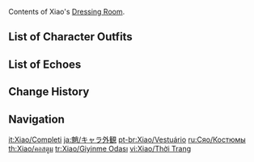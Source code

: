 {{CharacterTabs}}
Contents of Xiao's [[Dressing Room]].

==List of Character Outfits==
{{Outfits by Category Table|Xiao Outfits|nocharacter=1}}

==List of Echoes==
{{Echoes by Category Table|Xiao Echoes|nocharacter=1}}

==Change History==
{{Change History|1.3}}

==Navigation==
{{Character Navbox|Dressing Room}}

[[it:Xiao/Completi]]
[[ja:魈/キャラ外観]]
[[pt-br:Xiao/Vestuário]]
[[ru:Сяо/Костюмы]]
[[th:Xiao/คอสตูม]]
[[tr:Xiao/Giyinme Odası]]
[[vi:Xiao/Thời Trang]]